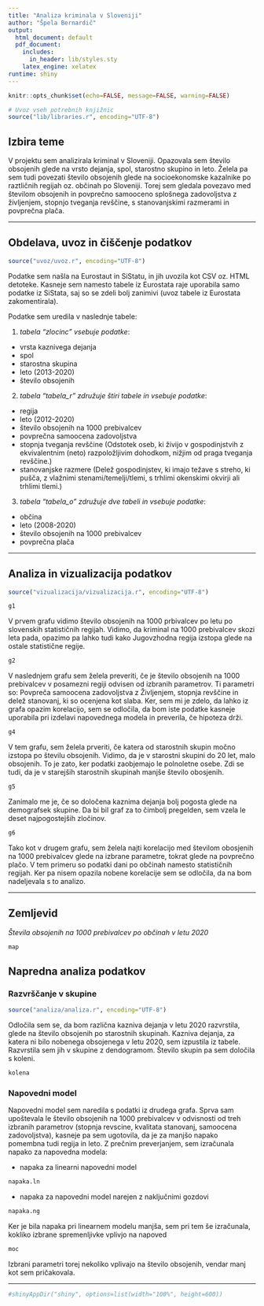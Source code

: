 ```yaml
---
title: "Analiza kriminala v Sloveniji"
author: "Špela Bernardič"
output:
  html_document: default
  pdf_document:
    includes:
      in_header: lib/styles.sty
    latex_engine: xelatex
runtime: shiny
---
```


```r
knitr::opts_chunk$set(echo=FALSE, message=FALSE, warning=FALSE)

# Uvoz vseh potrebnih knjižnic
source("lib/libraries.r", encoding="UTF-8")
```


## Izbira teme

V projektu sem analizirala kriminal v Sloveniji.
Opazovala sem število obsojenih glede na vrsto dejanja, spol, starostno skupino in leto.
Želela pa sem tudi povezati število obsojenih glede na socioekonomske kazalnike po raztličnih regijah oz. občinah po Sloveniji. Torej sem gledala povezavo med številom obsojenih in povprečno samooceno splošnega zadovoljstva z življenjem, stopnjo tveganja revščine, s stanovanjskimi razmerami in povprečna plača.  

***

## Obdelava, uvoz in čiščenje podatkov

```r
source("uvoz/uvoz.r", encoding="UTF-8")
```

Podatke sem našla na Eurostaut in SiStatu, in jih uvozila kot CSV oz. HTML detoteke. Kasneje sem namesto tabele iz Eurostata raje uporabila samo podatke iz SiStata, saj so se zdeli bolj zanimivi (uvoz tabele iz Eurostata zakomentirala).

Podatke sem uredila v naslednje tabele:

1. _tabela "zlocinc" vsebuje podatke_:
  - vrsta kaznivega dejanja
  - spol
  - starostna skupina
  - leto (2013-2020)
  - število obsojenih
  
2. _tabela "tabela_r" združuje štiri tabele in vsebuje podatke_:
  - regija
  - leto (2012-2020)
  - število obsojenih na 1000 prebivalcev
  - povprečna samoocena zadovoljstva
  - stopnja tveganja revščine (Odstotek oseb, ki živijo v gospodinjstvih z ekvivalentnim (neto) razpoložljivim dohodkom, nižjim od praga tveganja revščine.)
  - stanovanjske razmere (Delež gospodinjstev, ki imajo težave s streho, ki pušča, z vlažnimi stenami/temelji/tlemi, s trhlimi okenskimi okvirji ali trhlimi tlemi.)

3. _tabela "tabela_o" združuje dve tabeli in vsebuje podatke_:
  - občina
  - leto (2008-2020)
  - število obsojenih na 1000 prebivalcev
  - povprečna plača
  
***
  
## Analiza in vizualizacija podatkov

```r
source("vizualizacija/vizualizacija.r", encoding="UTF-8")
```


```r
g1
```

V prvem grafu vidimo število obsojenih na 1000 prbivalcev po letu po slovenskih statističnih regijah.
Vidimo, da kriminal na 1000 prebivalcev skozi leta pada, opazimo pa lahko tudi kako Jugovzhodna regija izstopa glede na ostale statistične regije.


```r
g2
```

V naslednjem grafu sem želela preveriti, če je število obsojenih na 1000 prebivalcev v posamezni regiji odvisen od izbranih parametrov. Ti parametri so: Povpreča samoocena zadovoljstva z Življenjem, stopnja revščine in delež stanovanj, ki so ocenjena kot slaba.
Ker, sem mi je zdelo, da lahko iz grafa opazim korelacijo, sem se odločila, da bom iste podatke kasneje uporabila pri izdelavi napovednega modela in preverila, če hipoteza drži.


```r
g4
```

V tem grafu, sem želela prveriti, če katera od starostnih skupin močno izstopa po številu obsojenih. Vidimo, da je v starostni skupini do 20 let, malo obsojenih. To je zato, ker  podatki zaobjemajo le polnoletne osebe. Zdi se tudi, da je v starejših starostnih skupinah manjše število obosjenih.


```r
g5
```

Zanimalo me je, če so določena kaznima dejanja bolj pogosta glede na demografsek skupine.
Da bi bil graf za to čimbolj pregelden, sem vzela le deset najpogostejših zločinov.


```r
g6
```

Tako kot v drugem grafu, sem želela najti korelacijo med številom obosjenih na 1000 prebivalcev glede na izbrane parametre, tokrat glede na povprečno plačo. V tem primeru so podatki dani po občinah namesto statističnih regijah.
Ker pa nisem opazila nobene korelacije sem se odločila, da na bom nadeljevala s to analizo.

***

## Zemljevid 

*Števila obsojenih na 1000 prebivalcev po občinah v letu 2020*

```r
map
```



## Napredna analiza podatkov

### Razvrščanje v skupine

```r
source("analiza/analiza.r", encoding="UTF-8")
```


Odločila sem se, da bom različna kazniva dejanja v letu 2020 razvrstila, glede na število obsojenih po starostnih skupinah. Kazniva dejanja, za katera ni bilo nobenega obsojenega v letu 2020, sem izpustila iz tabele. 
Razvrstila sem jih v skupine z dendogramom.
Število skupin pa sem določila s koleni.

```r
kolena
```


### Napovedni model

Napovedni model sem naredila s podatki iz drudega grafa. Sprva sam upoštevala le število obsojenih na 1000 prebivalcev v odvisnosti od treh izbranih parametrov (stopnja revscine, kvalitata stanovanj, samoocena zadovoljstva), kasneje pa sem ugotovila, da je za manjšo napako pomembna tudi regija in leto.
Z prečnim preverjanjem, sem izračunala napako za napovedna modela: 

- napaka za linearni napovedni model
```r
napaka.ln
```
- napaka za napovedni model narejen z naključnimi gozdovi 
```r
napaka.ng
```


Ker je bila napaka pri linearnem modelu manjša, sem pri tem še izračunala, kokliko izbrane spremenljivke vplivjo na napoved
```r
moc
```

Izbrani parametri torej nekoliko vplivajo na število obsojenih, vendar manj kot sem pričakovala.


***

```r
#shinyAppDir("shiny", options=list(width="100%", height=600))
```
